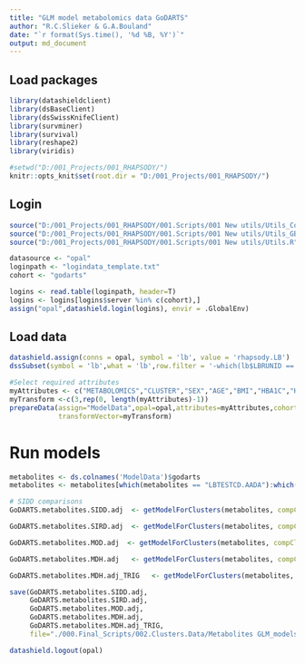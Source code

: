 ```yaml
---
title: "GLM model metabolomics data GoDARTS"
author: "R.C.Slieker & G.A.Bouland"
date: "`r format(Sys.time(), '%d %B, %Y')`"
output: md_document
---
```


## Load packages

```r
library(datashieldclient)
library(dsBaseClient)
library(dsSwissKnifeClient)
library(survminer)
library(survival)
library(reshape2)
library(viridis)

#setwd("D:/001_Projects/001_RHAPSODY/")
knitr::opts_knit$set(root.dir = "D:/001_Projects/001_RHAPSODY/")
```

## Login

```r
source("D:/001_Projects/001_RHAPSODY/001.Scripts/001 New utils/Utils_CoxModels.R")
source("D:/001_Projects/001_RHAPSODY/001.Scripts/001 New utils/Utils_GB.R")
source("D:/001_Projects/001_RHAPSODY/001.Scripts/001 New utils/Utils.R")

datasource <- "opal"
loginpath <- "logindata_template.txt"
cohort <- "godarts"

logins <- read.table(loginpath, header=T)
logins <- logins[logins$server %in% c(cohort),]
assign("opal",datashield.login(logins), envir = .GlobalEnv)
```
 
## Load data

```r
datashield.assign(conns = opal, symbol = 'lb', value = 'rhapsody.LB')
dssSubset(symbol = 'lb',what = 'lb',row.filter = '-which(lb$LBRUNID == "2")')

#Select required attributes 
myAttributes <- c("METABOLOMICS","CLUSTER","SEX","AGE","BMI","HBA1C","HDL","LDL","TRIG","CPEPTIDE")
myTransform <-c(3,rep(0, length(myAttributes)-1))
prepareData(assign="ModelData",opal=opal,attributes=myAttributes,cohort = "GoDARTS",
            transformVector=myTransform)
```

# Run models 

```r
metabolites <- ds.colnames('ModelData')$godarts
metabolites <- metabolites[which(metabolites == "LBTESTCD.AADA"):which(metabolites == "LBTESTCD.UDCA")]

# SIDD comparisons
GoDARTS.metabolites.SIDD.adj  <- getModelForClusters(metabolites, compCluster=2, refCluster="3,4,5,6", formula='ModelData.subset$%s~ModelData.subset$newCluster +  ModelData.subset$LBTESTCD.HBA1C')

GoDARTS.metabolites.SIRD.adj  <- getModelForClusters(metabolites, compCluster=3, refCluster="2,4,5,6", formula='ModelData.subset$%s~ModelData.subset$newCluster +  ModelData.subset$LBTESTCD.CPEPTIDE')

GoDARTS.metabolites.MOD.adj  <- getModelForClusters(metabolites, compCluster=4, refCluster="2,3,5,6", formula='ModelData.subset$%s~ModelData.subset$newCluster +  ModelData.subset$VSTESTCD.BMI')

GoDARTS.metabolites.MDH.adj   <- getModelForClusters(metabolites, compCluster=6, refCluster="2,3,4,5", formula='ModelData.subset$%s~ModelData.subset$newCluster +  ModelData.subset$LBTESTCD.HDL')

GoDARTS.metabolites.MDH.adj_TRIG   <- getModelForClusters(metabolites, compCluster=6, refCluster="2,3,4,5", formula='ModelData.subset$%s~ModelData.subset$newCluster +  ModelData.subset$LBTESTCD.HDL + ModelData.subset$LBTESTCD.TRIG')

save(GoDARTS.metabolites.SIDD.adj, 
     GoDARTS.metabolites.SIRD.adj, 
     GoDARTS.metabolites.MOD.adj, 
     GoDARTS.metabolites.MDH.adj, 
     GoDARTS.metabolites.MDH.adj_TRIG, 
     file="./000.Final_Scripts/002.Clusters.Data/Metabolites GLM_models across clusters_FDB_GoDARTS_OneVsAll_adjusted.RData")
```

```r
datashield.logout(opal)
```